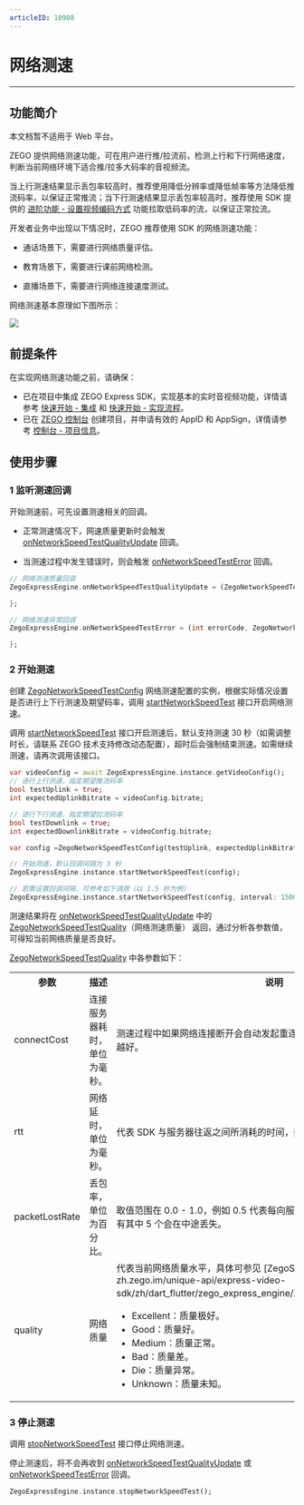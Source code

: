 ```yaml
---
articleID: 10908
---
```

# 网络测速

- - -

## 功能简介

<Warning title="注意">


本文档暂不适用于 Web 平台。

</Warning>



ZEGO 提供网络测速功能，可在用户进行推/拉流前，检测上行和下行网络速度，判断当前网络环境下适合推/拉多大码率的音视频流。


当上行测速结果显示丢包率较高时，推荐使用降低分辨率或降低帧率等方法降低推流码率，以保证正常推流；当下行测速结果显示丢包率较高时，推荐使用 SDK 提供的 [进阶功能 - 设置视频编码方式](!ExpressVideoSDK-VideoAdvanced/video_codec_svc) 功能拉取低码率的流，以保证正常拉流。

开发者业务中出现以下情况时，ZEGO 推荐使用 SDK 的网络测速功能：

- 通话场景下，需要进行网络质量评估。

- 教育场景下，需要进行课前网络检测。

- 直播场景下，需要进行网络连接速度测试。



网络测速基本原理如下图所示：

<Frame width="512" height="auto" caption=""><img src="https://storage.zego.im/sdk-doc/Pics/Common/ZegoExpressEngine/Network_speed_test.png" /></Frame>

## 前提条件

在实现网络测速功能之前，请确保：

- 已在项目中集成 ZEGO Express SDK，实现基本的实时音视频功能，详情请参考 [快速开始 - 集成](!Integration/SDK_Integration) 和 [快速开始 - 实现流程](!Integration/Solution_Implementation)。
- 已在 [ZEGO 控制台](https://console.zego.im) 创建项目，并申请有效的 AppID 和 AppSign，详情请参考 [控制台 - 项目信息](/console/project-info)。

## 使用步骤

### 1 监听测速回调

开始测速前，可先设置测速相关的回调。

- 正常测速情况下，网速质量更新时会触发 [onNetworkSpeedTestQualityUpdate](https://doc-zh.zego.im/unique-api/express-video-sdk/zh/dart_flutter/zego_express_engine/ZegoExpressEngine/onNetworkSpeedTestQualityUpdate.html) 回调。

- 当测速过程中发生错误时，则会触发 [onNetworkSpeedTestError](https://doc-zh.zego.im/unique-api/express-video-sdk/zh/dart_flutter/zego_express_engine/ZegoExpressEngine/onNetworkSpeedTestError.html) 回调。


```dart
// 网络测速质量回调
ZegoExpressEngine.onNetworkSpeedTestQualityUpdate = (ZegoNetworkSpeedTestQuality quality, ZegoNetworkSpeedTestType type) {

};

// 网络测速异常回调
ZegoExpressEngine.onNetworkSpeedTestError = (int errorCode, ZegoNetworkSpeedTestType type) {

};
```

### 2 开始测速

创建 [ZegoNetworkSpeedTestConfig](https://doc-zh.zego.im/unique-api/express-video-sdk/zh/dart_flutter/zego_express_engine/ZegoNetworkSpeedTestConfig-class.html) 网络测速配置的实例，根据实际情况设置是否进行上下行测速及期望码率，调用 [startNetworkSpeedTest](https://doc-zh.zego.im/unique-api/express-video-sdk/zh/dart_flutter/zego_express_engine/ZegoExpressEngineUtilities/startNetworkSpeedTest.html) 接口开启网络测速。

<Note title="说明">



调用 [startNetworkSpeedTest](https://doc-zh.zego.im/unique-api/express-video-sdk/zh/dart_flutter/zego_express_engine/ZegoExpressEngineUtilities/startNetworkSpeedTest.html) 接口开启测速后，默认支持测速 30 秒（如需调整时长，请联系 ZEGO 技术支持修改动态配置），超时后会强制结束测速。如需继续测速，请再次调用该接口。

</Note>





```dart
var videoConfig = await ZegoExpressEngine.instance.getVideoConfig();
// 进行上行测速，指定期望推流码率
bool testUplink = true;
int expectedUplinkBitrate = videoConfig.bitrate;

// 进行下行测速，指定期望拉流码率
bool testDownlink = true;
int expectedDownlinkBitrate = videoConfig.bitrate;

var config =ZegoNetworkSpeedTestConfig(testUplink, expectedUplinkBitrate, testDownlink, expectedDownlinkBitrate);

// 开始测速，默认回调间隔为 3 秒
ZegoExpressEngine.instance.startNetworkSpeedTest(config);

// 若需设置回调间隔，可参考如下调用（以 1.5 秒为例）
ZegoExpressEngine.instance.startNetworkSpeedTest(config, interval: 1500);
```

测速结果将在 [onNetworkSpeedTestQualityUpdate](https://doc-zh.zego.im/unique-api/express-video-sdk/zh/dart_flutter/zego_express_engine/ZegoExpressEngine/onNetworkSpeedTestQualityUpdate.html) 中的 [ZegoNetworkSpeedTestQuality](https://doc-zh.zego.im/unique-api/express-video-sdk/zh/dart_flutter/zego_express_engine/ZegoNetworkSpeedTestQuality-class.html)（网络测速质量） 返回，通过分析各参数值，可得知当前网络质量是否良好。

[ZegoNetworkSpeedTestQuality](https://doc-zh.zego.im/unique-api/express-video-sdk/zh/dart_flutter/zego_express_engine/ZegoNetworkSpeedTestQuality-class.html) 中各参数如下：

<table>

<tbody><tr>
<th>参数</th>
<th>描述</th>
<th>说明</th>
</tr>
<tr>
<td>connectCost</td>
<td>连接服务器耗时，单位为毫秒。</td>
<td>测速过程中如果网络连接断开会自动发起重连，此变量会相应更新，数值越小越好。</td>
</tr>
<tr>
<td>rtt</td>
<td>网络延时，单位为毫秒。</td>
<td>代表 SDK 与服务器往返之间所消耗的时间，数值越小越好。</td>
</tr>
<tr>
<td>packetLostRate</td>
<td>丢包率，单位为百分比。</td>
<td>取值范围在 0.0 - 1.0，例如 0.5 代表每向服务器发送的 10 个数据包中，可能有其中 5 个会在中途丢失。</td>
</tr>
<tr>
<td>quality</td>
<td>网络质量</td>
<td>代表当前网络质量水平，具体可参见 [ZegoStreamQualityLevel](https://doc-zh.zego.im/unique-api/express-video-sdk/zh/dart_flutter/zego_express_engine/ZegoStreamQualityLevel.html)： <ul><li>Excellent：质量极好。</li><li>Good：质量好。</li><li>Medium：质量正常。</li><li>Bad：质量差。</li><li>Die：质量异常。</li><li>Unknown：质量未知。</li></ul> </td>
</tr>
</tbody></table>

### 3 停止测速

调用 [stopNetworkSpeedTest](https://doc-zh.zego.im/unique-api/express-video-sdk/zh/dart_flutter/zego_express_engine/ZegoExpressEngineUtilities/stopNetworkSpeedTest.html) 接口停止网络测速。

停止测速后，将不会再收到 [onNetworkSpeedTestQualityUpdate](https://doc-zh.zego.im/unique-api/express-video-sdk/zh/dart_flutter/zego_express_engine/ZegoExpressEngine/onNetworkSpeedTestQualityUpdate.html) 或 [onNetworkSpeedTestError](https://doc-zh.zego.im/unique-api/express-video-sdk/zh/dart_flutter/zego_express_engine/ZegoExpressEngine/onNetworkSpeedTestError.html) 回调。

```dart
ZegoExpressEngine.instance.stopNetworkSpeedTest();
```
